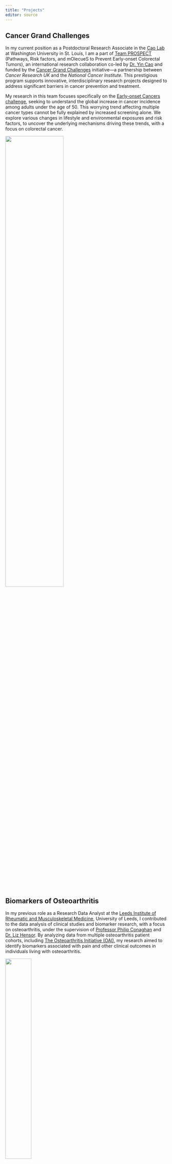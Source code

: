 ```yaml
---
title: "Projects"
editor: source
---
```


## Cancer Grand Challenges

In my current position as a Postdoctoral Research Associate in the [Cao Lab](https://caolab.wustl.edu/) at Washington University in St. Louis, I am a part of [Team PROSPECT](https://www.cancergrandchallenges.org/prospect) (Pathways, Risk factors, and mOlecueS to Prevent Early-onset Colorectal Tumors), an international research collaboration co-led by [Dr. Yin Cao](https://caolab.wustl.edu/people/yin-cao/) and funded by the [Cancer Grand Challenges](https://www.cancergrandchallenges.org/) initiative—a partnership between *Cancer Research UK* and the *National Cancer Institute*. This prestigious program supports innovative, interdisciplinary research projects designed to address significant barriers in cancer prevention and treatment.

My research in this team focuses specifically on the [Early-onset Cancers challenge](https://www.cancergrandchallenges.org/challenges/active-challenges/early-onset-cancers), seeking to understand the global increase in cancer incidence among adults under the age of 50. This worrying trend affecting multiple cancer types cannot be fully explained by increased screening alone. We explore various changes in lifestyle and environmental exposures and risk factors, to uncover the underlying mechanisms driving these trends, with a focus on colorectal cancer.

[![](media/3_Projects/PROSPECT_CGC.png){width=60% fig-align="center"}](https://www.cancergrandchallenges.org/prospect)

## Biomarkers of Osteoarthritis

In my previous role as a Research Data Analyst at the [Leeds Institute of Rheumatic and Musculoskeletal Medicine](https://medicinehealth.leeds.ac.uk/leeds-institute-rheumatic-musculoskeletal-medicine), University of Leeds, I contributed to the data analysis of clinical studies and biomarker research, with a focus on osteoarthritis, under the supervision of [Professor Philip Conaghan](https://medicinehealth.leeds.ac.uk/medicine/staff/236/professor-philip-conaghan) and [Dr. Liz Hensor](https://medicinehealth.leeds.ac.uk/medicine/staff/418/liz-hensor). By analyzing data from multiple osteoarthritis patient cohorts, including [The Osteoarthritis Initiative (OAI)](https://nda.nih.gov/oai), my research aimed to identify biomarkers associated with pain and other clinical outcomes in individuals living with osteoarthritis.

[![](media/3_Projects/OAI.png){width=40% fig-align="center"}](https://nda.nih.gov/oai)

## WHO STEPS

During my research fellowship at the Non-Communicable Diseases Research Center (NCDRC), Tehran University of Medical Sciences, I contributed to the design, implementation, data analysis, and publication of the study protocol and results for the 2021 [WHO STEPwise approach to NCD risk factor surveillance (STEPS)](https://www.who.int/teams/noncommunicable-diseases/surveillance/systems-tools/steps) survey in Iran. STEPS is a simple, standardized method for collecting, analyzing and disseminating data on key non-communicable diseases' risk factors in countries. The survey instrument covers key behavioral risk factors including tobacco use, alcohol use, physical inactivity, unhealthy diet, as well as key biological risk factors including overweight and obesity, raised blood pressure, raised blood glucose, and abnormal blood lipids. My specific focus in Iran STEPS Survey 2021 was on [survey design](https://pubmed.ncbi.nlm.nih.gov/37543889/) and the [diabetes mellitus care cascade](https://pubmed.ncbi.nlm.nih.gov/37598214/).  

Additionally, I was involved in the secondary analysis of the Iran STEPS Survey 2016 data, which led to publications on [salt intake estimation using the small area estimation method](https://pubmed.ncbi.nlm.nih.gov/34261565/) and the [burden of cardiovascular diseases attributable to total cholesterol using the population attributable fraction method](https://pubmed.ncbi.nlm.nih.gov/33520846/). I also contributed to [multiple other publications](https://pubmed.ncbi.nlm.nih.gov/?term=%28Sina+Azadnajafabad%5BAuthor%5D%29+AND+%28STEPS%5BTitle%5D%29&sort=date) leveraging STEPS findings.

[![](media/3_Projects/STEPS_logo.jpg){width=50% fig-align="center"}]((https://www.who.int/teams/noncommunicable-diseases/surveillance/systems-tools/steps))

## Quality of Care Index

During my research at NCDRC, I played a key role in developing the [Quality of Care Index (QCI)](https://www.protocols.io/view/quality-of-care-index-qci-q26g78ym3lwz/v1)—a metric designed to assess the quality of care for various diseases and injuries using epidemiological data from the [Global Burden of Disease (GBD)](https://www.healthdata.org/research-analysis/gbd) study. As part of a team of epidemiologists and biostatisticians, I contributed to the conceptualization and development of QCI, helping to refine its methodology and application.

Beyond the development of QCI, I led my project assessing [global, regional, and national QCI trends for thyroid cancer](https://pubmed.ncbi.nlm.nih.gov/33665966/), and contributed to [multiple publications on this method](https://pubmed.ncbi.nlm.nih.gov/?term=%28%28Sina+Azadnajafabad%5BAuthor%5D%29%29+AND+%28quality+of+care+index%5BTitle%5D%29&sort=date). Building on this work, I proposed an expansion of QCI to evaluate the quality of care for disease risk factors, leading to the development of the Risk Factor Quality of Care Index (rQCI). This framework was applied to study the [breast cancer quality of care](https://pubmed.ncbi.nlm.nih.gov/35770711/), culminating in published findings that further advanced the understanding of healthcare quality in cancer management.

[![](media/3_Projects/QCI_BC_cropped.jpg){width=70% fig-align="center"}](https://pubmed.ncbi.nlm.nih.gov/35770711/)

## Global Burden of Disease

Since 2021, I have been an active collaborator in the [Global Burden of Disease (GBD)](https://www.healthdata.org/research-analysis/gbd) study, the largest and most comprehensive effort to quantify health loss across locations and over time, led by the [Institute for Health Metrics and Evaluation (IHME)](https://www.healthdata.org/) at the University of Washington. I have contributed to refining the methods and results of burden of disease estimations in the GBD 2017, 2019, 2021, and 2023 iterations.

During my research fellowship at NCDRC, beyond developing the Quality of Care Index (QCI) using GBD data, my contributions have included [burden of disease estimations and health system performance in Iran](https://pubmed.ncbi.nlm.nih.gov/35397236/), [global burden of injuries and its risk factors](https://pubmed.ncbi.nlm.nih.gov/39454232/), and [burden of breast cancer and its risk factors in the North Africa and Middle East region](https://pubmed.ncbi.nlm.nih.gov/37593096/). These efforts have resulted in multiple high-impact publications, advancing knowledge on disease burden and healthcare performance across diverse populations.

[![](media/3_Projects/GBD.png){width=55% fig-align="center"}](https://www.healthdata.org/research-analysis/gbd)

## HPACC

[Global Health and Population Project on Access to Care for Cardiometabolic Diseases (HPACC)](https://www.hpaccproject.org/) is an international research consortium established to meet the need for answers to key health policy and clinical questions relating to cardiometabolic diseases globally. This consortium obtains and harmonizes nationally representative survey data on cardiometabolic diseases with a focus on low- and middle-income countries (LMICs) to close existing research gaps. I have contributed to HPACC by providing data from WHO STEPS surveys data on cardiometabolic diseases and risk factors.

One of the publications I have contributed was on the [variation in the proportion of adults in need of blood pressure-lowering medications by hypertension care guideline in LMICs](https://pubmed.ncbi.nlm.nih.gov/33554610/), analyzing data of more than one million individuals from 50 nationally representative surveys, published in *Criculation*. Another study was on the [national evidence on glucose-lowering medication use for diabetes](https://pubmed.ncbi.nlm.nih.gov/40759643/), analyzing data from 62 LMICs, published in *Nature Communications*. Both studies provided crucial insights into the management of cardiometabolic diseases in resource-limited settings.

## Non-Communicable Diseases

During my research at NCDRC, a significant part of my work focused on the epidemiology of non-communicable diseases (NCDs) and their risk factors. I authored a highly cited review on [NCD risk factors in Iran](https://pubmed.ncbi.nlm.nih.gov/33500879/), which has had a notable impact in the field. Additionally, I collaborated with fellow researchers to examine the [epidemiologic patterns of cancers](https://pubmed.ncbi.nlm.nih.gov/34222092/), the [burden of NCDs](https://pubmed.ncbi.nlm.nih.gov/39610553/), and [health inequalities related to NCDs in Iran](https://pubmed.ncbi.nlm.nih.gov/39610535/). I also contributed to the design of the [first nationally and sub-nationally representative NCD cohort study in Iran (*Iran Cohort Study*)](https://pubmed.ncbi.nlm.nih.gov/37255781/), which serves as a foundational study for future research on NCDs.

With the emergence of COVID-19, my research expanded to investigate the intersection between NCDs and the pandemic. I led a study on [Iran’s first online self-screening platform for COVID-19](https://pubmed.ncbi.nlm.nih.gov/33619926/), assessing its effectiveness in early detection and public health response. Additionally, I led a research on the [contribution of NCDs to COVID-19 mortality](https://pubmed.ncbi.nlm.nih.gov/34196211/) and co-authored [several other studies](https://pubmed.ncbi.nlm.nih.gov/?term=%28%28%28Sina+Azadnajafabad%5BAuthor%5D%29%29+%29+AND+%28covid%5BTitle%2FAbstract%5D%29&sort=date) examining the pandemic’s impact. Beyond epidemiology, I explored bioethical challenges during the pandemic, publishing a paper on the [balance between healthcare workers’ autonomy rights and their duty to provide patient care during COVID-19](https://pubmed.ncbi.nlm.nih.gov/34055247/).

## Clinical Projects

During my medical training and post-graduation, I had the opportunity to work closely with clinical supervisors across various surgical specialties, contributing to research in multiple domains:

* **Otolaryngology–Head & Neck Surgery**: My clinical research journey began in medical school, where I led my MD thesis on the [clinical characteristics of benign vocal fold lesions and the voice handicap index assessment of these laryngeal conditions](https://pubmed.ncbi.nlm.nih.gov/39971675/).

* **Colorectal Surgery**: I contributed to data collection, analysis, and publication of a study [investigating prognostic factors for disease recurrence and overall survival following curative colon cancer resection, based on a 10-year patient cohort](https://pubmed.ncbi.nlm.nih.gov/36479535/). Additionally, I participated in research on [surgical outcomes of encapsulated peritoneal sclerosis associated with peritoneal dialysis](https://link.springer.com/article/10.1007/s12262-022-03339-x).

* **Bariatric Surgery**: I was involved in a study analyzing [postoperative outcomes and advantages of hand-sewn laparoscopic one-anastomosis gastric bypass](https://pubmed.ncbi.nlm.nih.gov/33047292/), contributing to data collection, statistical analysis, and publication.

* **Pediatric Surgery & Neurosurgery**: I led a study examining [the incidence and risk factors for complicated acute appendicitis in children](https://pubmed.ncbi.nlm.nih.gov/40171038/). Additionally, I contributed to two pediatric clinical trials, one [assessing the impact of external ventricular drain tunneling length on cerebrospinal fluid infection rates](https://pubmed.ncbi.nlm.nih.gov/33740757/), and another [comparing single-dose vs. multiple-dose antibiotic prophylaxis in clean pediatric neurosurgical interventions](https://pubmed.ncbi.nlm.nih.gov/34861647/).

* **Orthopedic Surgery**: I collaborated with orthopedic surgeons to evaluate patient outcomes following [total hip arthroplasty](https://journals.lww.com/adbm/fulltext/2025/02280/a_comparative_analysis_of_functional_outcomes.13.aspx), [total knee arthroplasty](https://pubmed.ncbi.nlm.nih.gov/39616316/), and [treatment for shoulder stiffness](https://www.traumamon.com/article_212038.html). Additionally, I co-authored a [case report on distant migration of a broken guide pin following femoral neck fixation](https://pubmed.ncbi.nlm.nih.gov/39488715/), a rare but significant complication.

* **Radiology**: In collaboration with interventional and diagnostic radiologists at the Advanced Diagnostic and Interventional Radiology Research Center at Tehran University of Medical Sciences, I worked on studies assessing [prostatic artery embolization outcomes for benign prostatic hyperplasia](https://pubmed.ncbi.nlm.nih.gov/40078904/), [refining MRI protocols for endometriosis](https://pubmed.ncbi.nlm.nih.gov/39531257/), and documenting a [rare case of pulmonary metastasis of a giant cell tumor mimicking an arteriovenous malformation](https://pubmed.ncbi.nlm.nih.gov/38229600/).

* **Trauma & Spinal Cord Injury**: As part of a research team at the Sina Trauma and Surgery Research Center, Tehran University of Medical Sciences, I contributed to developing national clinical practice guidelines on [timing of decompressive surgery in acute spinal cord injury](https://pubmed.ncbi.nlm.nih.gov/37074391/) and [the role of baseline MRI in acute spinal cord injury assessment](https://brieflands.com/articles/ans-135297.html). Additionally, I collaborated on projects exploring [vagus nerve stimulation for spinal cord injury rehabilitation](https://pubmed.ncbi.nlm.nih.gov/36858292/) and [brain-computer interface applications in neurodegenerative diseases](https://pubmed.ncbi.nlm.nih.gov/37256332/).

Through these multidisciplinary collaborations, I gained comprehensive clinical research experience, contributing to high-impact studies that bridge clinical practice with scientific advancements.